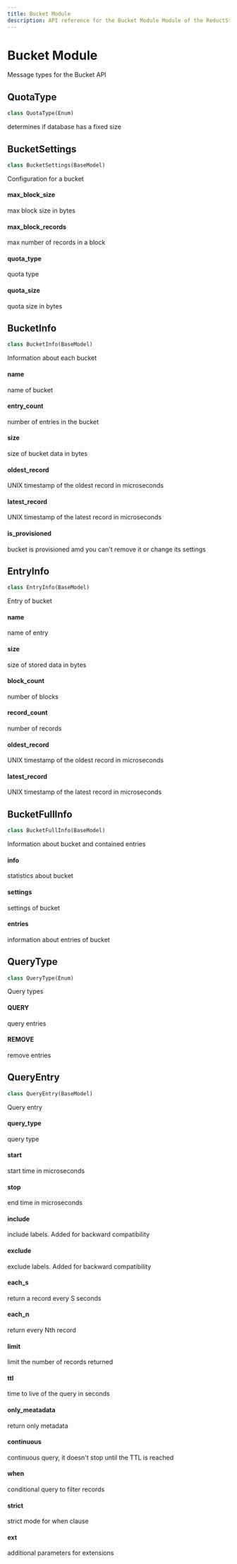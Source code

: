 ```yaml
---
title: Bucket Module
description: API reference for the Bucket Module Module of the ReductStore Client SDK for Python.
---
```


<head>
  <link
    rel="canonical"
    href="https://www.reduct.store/docs/sdk/py/msg/bucket"
  />
</head>

# Bucket Module

<a id="reduct.msg.bucket"></a>

Message types for the Bucket API

<a id="reduct.msg.bucket.QuotaType"></a>

## QuotaType

```python
class QuotaType(Enum)
```

determines if database has a fixed size

<a id="reduct.msg.bucket.BucketSettings"></a>

## BucketSettings

```python
class BucketSettings(BaseModel)
```

Configuration for a bucket

<a id="reduct.msg.bucket.BucketSettings.max_block_size"></a>

#### max_block_size

max block size in bytes

<a id="reduct.msg.bucket.BucketSettings.max_block_records"></a>

#### max_block_records

max number of records in a block

<a id="reduct.msg.bucket.BucketSettings.quota_type"></a>

#### quota_type

quota type

<a id="reduct.msg.bucket.BucketSettings.quota_size"></a>

#### quota_size

quota size in bytes

<a id="reduct.msg.bucket.BucketInfo"></a>

## BucketInfo

```python
class BucketInfo(BaseModel)
```

Information about each bucket

<a id="reduct.msg.bucket.BucketInfo.name"></a>

#### name

name of bucket

<a id="reduct.msg.bucket.BucketInfo.entry_count"></a>

#### entry_count

number of entries in the bucket

<a id="reduct.msg.bucket.BucketInfo.size"></a>

#### size

size of bucket data in bytes

<a id="reduct.msg.bucket.BucketInfo.oldest_record"></a>

#### oldest_record

UNIX timestamp of the oldest record in microseconds

<a id="reduct.msg.bucket.BucketInfo.latest_record"></a>

#### latest_record

UNIX timestamp of the latest record in microseconds

<a id="reduct.msg.bucket.BucketInfo.is_provisioned"></a>

#### is_provisioned

bucket is provisioned amd you can't remove it or change its settings

<a id="reduct.msg.bucket.EntryInfo"></a>

## EntryInfo

```python
class EntryInfo(BaseModel)
```

Entry of bucket

<a id="reduct.msg.bucket.EntryInfo.name"></a>

#### name

name of entry

<a id="reduct.msg.bucket.EntryInfo.size"></a>

#### size

size of stored data in bytes

<a id="reduct.msg.bucket.EntryInfo.block_count"></a>

#### block_count

number of blocks

<a id="reduct.msg.bucket.EntryInfo.record_count"></a>

#### record_count

number of records

<a id="reduct.msg.bucket.EntryInfo.oldest_record"></a>

#### oldest_record

UNIX timestamp of the oldest record in microseconds

<a id="reduct.msg.bucket.EntryInfo.latest_record"></a>

#### latest_record

UNIX timestamp of the latest record in microseconds

<a id="reduct.msg.bucket.BucketFullInfo"></a>

## BucketFullInfo

```python
class BucketFullInfo(BaseModel)
```

Information about bucket and contained entries

<a id="reduct.msg.bucket.BucketFullInfo.info"></a>

#### info

statistics about bucket

<a id="reduct.msg.bucket.BucketFullInfo.settings"></a>

#### settings

settings of bucket

<a id="reduct.msg.bucket.BucketFullInfo.entries"></a>

#### entries

information about entries of bucket

<a id="reduct.msg.bucket.QueryType"></a>

## QueryType

```python
class QueryType(Enum)
```

Query types

<a id="reduct.msg.bucket.QueryType.QUERY"></a>

#### QUERY

query entries

<a id="reduct.msg.bucket.QueryType.REMOVE"></a>

#### REMOVE

remove entries

<a id="reduct.msg.bucket.QueryEntry"></a>

## QueryEntry

```python
class QueryEntry(BaseModel)
```

Query entry

<a id="reduct.msg.bucket.QueryEntry.query_type"></a>

#### query_type

query type

<a id="reduct.msg.bucket.QueryEntry.start"></a>

#### start

start time in microseconds

<a id="reduct.msg.bucket.QueryEntry.stop"></a>

#### stop

end time in microseconds

<a id="reduct.msg.bucket.QueryEntry.include"></a>

#### include

include labels. Added for backward compatibility

<a id="reduct.msg.bucket.QueryEntry.exclude"></a>

#### exclude

exclude labels. Added for backward compatibility

<a id="reduct.msg.bucket.QueryEntry.each_s"></a>

#### each_s

return a record every S seconds

<a id="reduct.msg.bucket.QueryEntry.each_n"></a>

#### each_n

return every Nth record

<a id="reduct.msg.bucket.QueryEntry.limit"></a>

#### limit

limit the number of records returned

<a id="reduct.msg.bucket.QueryEntry.ttl"></a>

#### ttl

time to live of the query in seconds

<a id="reduct.msg.bucket.QueryEntry.only_meatadata"></a>

#### only_meatadata

return only metadata

<a id="reduct.msg.bucket.QueryEntry.continuous"></a>

#### continuous

continuous query, it doesn't stop until the TTL is reached

<a id="reduct.msg.bucket.QueryEntry.when"></a>

#### when

conditional query to filter records

<a id="reduct.msg.bucket.QueryEntry.strict"></a>

#### strict

strict mode for when clause

<a id="reduct.msg.bucket.QueryEntry.ext"></a>

#### ext

additional parameters for extensions
